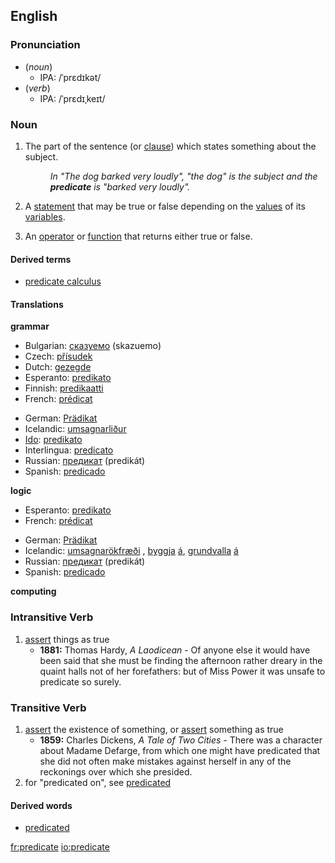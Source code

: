 ==English==
===Pronunciation===
*(''noun'')
**IPA: /ˈprɛdɪkət/
*(''verb'')
**IPA: /ˈprɛdɪˌkeɪt/

===Noun===
{{wikipedia}}
{{en-noun-reg}}

#{{grammar}} The part of the sentence (or [[clause]]) which states something about the subject.
#:''In "The dog barked very loudly", "the dog" is the subject and the '''predicate''' is "barked very loudly".''
#{{logic}} A [[statement]] that may be true or false depending on the [[value]]s of its [[variable]]s.
#{{computing}} An [[operator]] or [[function]] that returns either true or false.

====Derived terms====
*[[predicate calculus]]

====Translations====
'''grammar'''
{{top}}
*Bulgarian: [[сказуемо]] (skazuemo) {{n}}
*Czech: [[přísudek]] {{m}}
*Dutch: [[gezegde]] {{n}}
*Esperanto: [[predikato]]
*Finnish: [[predikaatti]]
*French: [[prédicat]] {{m}}
{{mid}}
*German: [[Prädikat]] {{n}}
*Icelandic: [[umsagnarliður]] {{k}}
*[[Ido]]: [[predikato]] {{m}}
*Interlingua: [[predicato]]
*Russian: [[предикат]] (predikát) {{m}}
*Spanish: [[predicado]] {{m}}
{{bottom}}

'''logic'''
{{top}}
*Esperanto: [[predikato]]
*French: [[prédicat]] {{m}}
{{mid}}
*German: [[Prädikat]] {{n}}
*Icelandic: [[umsagnarökfræði]] {{f}}, [[byggja]] [[á]], [[grundvalla]] [[á]]
*Russian: [[предикат]] (predikát) {{m}}
*Spanish: [[predicado]] {{m}}
{{bottom}}

'''computing'''
{{top}}
{{mid}}
{{bottom}}

===Intransitive Verb===
{{en-infl-reg-other-e|predicat|e|}}
# [[assert]] things as true
#*'''1881:''' Thomas Hardy, ''A Laodicean'' - Of anyone else it would have been said that she must be finding the afternoon rather dreary in the quaint halls not of her forefathers:  but of Miss Power it was unsafe to predicate so surely.


===Transitive Verb===
{{en-infl-reg-other-e|predicat|e|}}
# [[assert]] the existence of something, or [[assert]] something as true 
#* '''1859:''' Charles Dickens, ''A Tale of Two Cities'' - There was a character about Madame Defarge, from which one might have predicated that she did not often make mistakes against herself in any of the reckonings over which she presided.
# for "predicated on", see [[predicated]]

====Derived words====
*[[predicated]]

[[fr:predicate]]
[[io:predicate]]